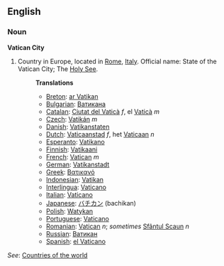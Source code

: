 ==English==
=== Noun ===

'''Vatican City'''

# Country in Europe, located in [[Rome]], [[Italy]]. Official name: State of the Vatican City; The [[Holy See]].
#:'''Translations'''
#:*[[Breton]]: [[ar Vatikan]]
#:*[[Bulgarian]]: [[Ватикана]]
#:*[[Catalan]]: [[Ciutat del Vaticà]] ''f'', el [[Vaticà]] ''m''
#:*[[Czech]]: [[Vatikán]] ''m''
#:*[[Danish]]: [[Vatikanstaten]]
#:*[[Dutch]]: [[Vaticaanstad]] ''f'', het [[Vaticaan]] ''n''
#:*[[Esperanto]]: [[Vatikano]]
#:*[[Finnish]]: [[Vatikaani]]
#:*[[French]]: [[Vatican]] ''m''
#:*[[German]]: [[Vatikanstadt]]
#:*[[Greek]]: [[Βατικανό]]
#:*[[Indonesian]]: [[Vatikan]]
#:*[[Interlingua]]: [[Vaticano]]
#:*[[Italian]]: [[Vaticano]]
#:*[[Japanese]]: [[バチカン]] (bachikan)
#:*[[Polish]]: [[Watykan]]
#:*[[Portuguese]]: [[Vaticano]]
#:*[[Romanian]]: [[Vatican]] ''n''; ''sometimes'' [[Sfântul Scaun]] ''n''
#:*[[Russian]]: [[Ватикан]]
#:*[[Spanish]]: [[el Vaticano]]

''See'': [[Countries of the world]]